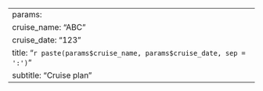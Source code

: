---
params:
  cruise_name: "ABC"
  cruise_date: "123"
title: "`r paste(params$cruise_name, params$cruise_date, sep = ':')`"
subtitle: "Cruise plan"
---